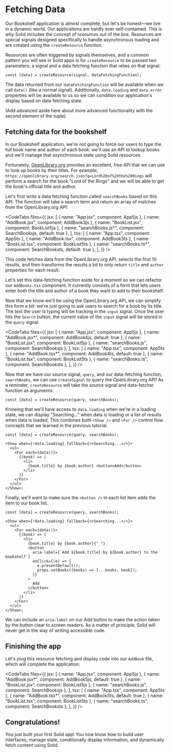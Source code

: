 
<title>Fetching Data</title>

# Fetching Data

Our Bookshelf application is almost complete, but let's be honest&mdash;we live in a dynamic world. Our applications are hardly ever self-contained. This is why Solid includes the concept of _resources_ out of the box. Resources are special signals designed specifically to handle asynchronous loading and are created using the `createResource` function.

Resources are often triggered by signals themselves, and a common pattern you will see in Solid apps is for `createResource` to be passed two parameters: a signal and a data fetching function that relies on that signal:

```tsx
const [data] = createResource(signal, dataFetchingFunction);
```

The data returned from our `dataFetchingFunction` will be available when we call `data()` (like a normal signal). Additionally, `data.loading` and `data.error` properties will be available to us so we can condition our application's display based on data fetching state.

(Add advanced aside here about more advanced functionality with the second element of the tuple)

## Fetching data for the bookshelf

In our Bookshelf application, we're not going to force our users to type the full book name and author of each book: we'll use an API to lookup books and we'll manage that asynchronous state using Solid resources.

Fortunately, [OpenLibrary.org](https://openlibrary.org/) provides an excellent, free API that we can use to look up books by their titles. For example, `https://openlibrary.org/search.json?q=Lord%20of%20the%20Rings` will perform a search for the book "Lord of the Rings" and we will be able to get the book's official title and author.

Let's first write a data fetching function called `searchBooks` based on this API. The function will take a search term and return an array of matches from the OpenLibrary.org API:

<CodeTabs
  files={{
    jsx: [
      { name: "App.jsx", component: App5js },
      { name: "AddBook.jsx", component: AddBook3js },
      { name: "BookList.jsx", component: BookList5js },
      { name: "searchBooks.js*", component: SearchBooksjs, default: true },
    ],
    tsx: [
      { name: "App.tsx", component: App5ts },
      { name: "AddBook.tsx", component: AddBook3ts },
      { name: "BookList.tsx", component: BookList5ts },
      { name: "searchBooks.ts*", component: SearchBooksts, default: true },
    ],
  }}
/>

This code fetches data from the OpenLibrary.org API, selects the first 10 results, and then transforms the results a bit to only return `title` and `author` properties for each result.

Let's set this data-fetching function aside for a moment so we can refactor our `AddBooks.tsx` component. It currently consists of a form that lets users enter _both_ the title and author of a book they want to add to their bookshelf.

Now that we know we'll be using the OpenLibrary.org API, we can simplify this form a bit: we're just going to ask users to search for a book by its title. The text the user is typing will be tracking in the `input` signal. Once the user hits the `Search` button, the current value of the `input` signal will be stored in the `query` signal.

<CodeTabs
  files={{
    jsx: [
      { name: "App.jsx", component: App5js },
      { name: "AddBook.jsx*", component: AddBook4js, default: true },
      { name: "BookList.jsx", component: BookList5js },
      { name: "searchBooks.js", component: SearchBooksjs },
    ],
    tsx: [
      { name: "App.tsx", component: App5ts },
      { name: "AddBook.tsx*", component: AddBook4ts, default: true },
      { name: "BookList.tsx", component: BookList5ts },
      { name: "searchBooks.ts", component: SearchBooksts },
    ],
  }}
/>

Now that we have our source signal, `query`, and our data-fetching function, `searchBooks`, we can use `createSignal` to query the OpenLibrary.org API! As a reminder, `createResource` will take the source signal and data-fetcher function as arguments:

```tsx
const [data] = createResource(query, searchBooks);
```

Knowing that we'll have access to `data.loading` when we're in a loading state, we can display "Searching..." when data is loading or a list of results when data is loaded. This combines both `<Show />` and `<For />` control flow concepts that we learned in the previous tutorial.

```tsx
const [data] = createResource(query, searchBooks);

<Show when={!data.loading} fallback={<>Searching...</>}>
  <ul>
    <For each={data()}>
      {(book) => (
        <li>
          {book.title} by {book.author} <button>Add</button>
        </li>
      )}
    </For>
  </ul>
</Show>;
```

Finally, we'll want to make sure the `<button />` in each list item adds the item to our book list.

```tsx
const [data] = createResource(query, searchBooks);

<Show when={!data.loading} fallback={<>Searching...</>}>
  <ul>
    <For each={data()}>
      {(book) => (
        <li>
          {book.title} by {book.author}{" "}
          <button
            aria-label={`Add ${book.title} by ${book.author} to the bookshelf`}
            onClick={(e) => {
              e.preventDefault();
              props.setBooks((books) => [...books, book]);
            }}
          >
            Add
          </button>
        </li>
      )}
    </For>
  </ul>
</Show>;
```

<Aside type="accessibility">

We can include an `aria-label` on our Add button to make the action taken by the button clear to screen readers. As a matter of principle, Solid will never get in the way of writing accessible code.

</Aside>

## Finishing the app

Let's plug this resource fetching and display code into our `AddBook` file, which will complete the application:

<CodeTabs
  files={{
    jsx: [
      { name: "App.jsx", component: App5js },
      { name: "AddBook.jsx*", component: AddBook5js, default: true },
      { name: "BookList.jsx", component: BookList5js },
      { name: "searchBooks.js", component: SearchBooksjs },
    ],
    tsx: [
      { name: "App.tsx", component: App5ts },
      { name: "AddBook.tsx*", component: AddBook5ts, default: true },
      { name: "BookList.tsx", component: BookList5ts },
      { name: "searchBooks.ts", component: SearchBooksts },
    ],
  }}
/>

<FinishedBookshelf name="Solid" />

## Congratulations!

You just built your first Solid app! You now know how to build user interfaces, manage state, conditionally display information, and dynamically fetch content using Solid.

